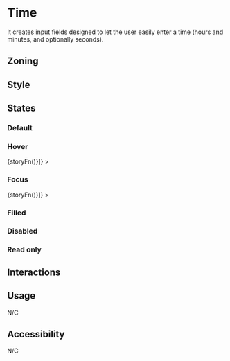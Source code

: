 
<Meta title="Components/Form/Fields/Time" />

# Time

It creates input fields designed to let the user easily enter a time (hours and minutes, and optionally seconds).

## Zoning

## Style

## States

### Default

<Canvas>
	<Story name="default">
		<Form.Time label="Time" min="09:00" max="18:00" />
	</Story>
</Canvas>

### Hover

<Canvas withSource="none">
	<Story
		name="hover"
		decorators={[storyFn => <WithSelector selector=":hover">{storyFn()}</WithSelector>]}
	>
		<Form.Time label="Time" />
	</Story>
</Canvas>

### Focus

<Canvas withSource="none">
	<Story
		name="focus"
		decorators={[storyFn => <WithSelector selector=":focus">{storyFn()}</WithSelector>]}
	>
		<Form.Time label="Time" />
	</Story>
</Canvas>

### Filled

<Canvas>
	<Story name="filled">
		<Form.Time label="Time" value="09:00" min="09:00" max="18:00" />
	</Story>
</Canvas>

### Disabled

<Canvas>
	<Story name="disabled">
		<Form.Time label="Time" value="09:00" min="09:00" max="18:00" disabled />
	</Story>
</Canvas>

### Read only

<Canvas>
	<Story name="read-only">
		<Form.Time label="Time" value="09:00" min="09:00" max="18:00" readOnly />
	</Story>
</Canvas>

## Interactions

## Usage

N/C

## Accessibility

N/C
